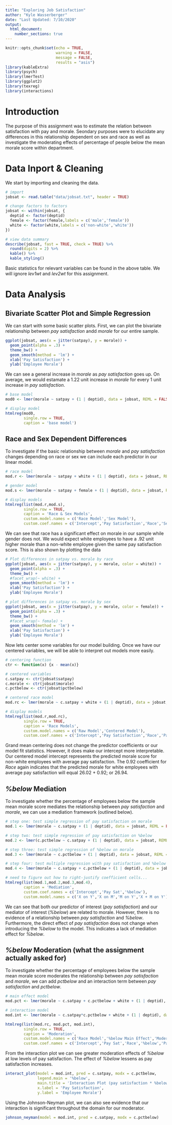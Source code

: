 ```yaml
---
title: "Exploring Job Satisfaction"
author: "Kyle Wasserberger"
date: "Last Updated: 7/10/2020"
output: 
  html_document:
    number_sections: true
---
```


```r
knitr::opts_chunk$set(echo = TRUE,
                      warning = FALSE,
                      message = FALSE,
                      results = "asis")
library(kableExtra)
library(psych)
library(lmerTest)
library(ggplot2)
library(texreg)
library(interactions)
```

# Introduction

The purpose of this assignment was to estimate the relation between satisfaction with pay and morale. Seondary purposes were to elucidate any differences in this relationship dependent on sex and race as well as investigate the moderating effects of percentage of people below the mean morale score within department.

# Data Inport & Cleaning

We start by importing and cleaning the data.

```r
# import
jobsat <- read.table("data/jobsat.txt", header = TRUE)

# change factors to factors
jobsat <- within(jobsat, {
  deptid <- factor(deptid)
  female <- factor(female,labels = c('male','female'))
  white <- factor(white,labels = c('non-white','white'))
})

# view data summary
describe(jobsat, fast = TRUE, check = TRUE) %>%
  round(digits = 2) %>%
  kable() %>%
  kable_styling()

```

Basic statistics for relevant variables can be found in the above table. We will ignore *lev1wt* and *lev2wt* for this assignment.

# Data Analysis

## Bivariate Scatter Plot and Simple Regression
We can start with some basic scatter plots. First, we can plot the bivariate relationship between *pay satisfaction* andd *morale* for our entire sample.

```r
ggplot(jobsat, aes(x = jitter(satpay), y = morale)) +
  geom_point(alpha = .3) +
  theme_bw() +
  geom_smooth(method = 'lm') +
  xlab('Pay Satisfaction') +
  ylab('Employee Morale')
```

We can see a general increase in *morale* as *pay satisfaction* goes up. On average, we would estamate a 1.22 unit increase in *morale* for every 1 unit increase in *pay satisfaction*.

```r
# base model
mod0 <- lmer(morale ~ satpay + (1 | deptid), data = jobsat, REML = FALSE)

# display model
htmlreg(mod0,
        single.row = TRUE,
        caption = 'base model')
```

## Race and Sex Dependent Differences

To investigate if the basic relationship between *morale* and *pay satisfaction* changes depending on race or sex we can include each predictor in our linear model.

```r

# race model
mod.r <- lmer(morale ~ satpay + white + (1 | deptid), data = jobsat, REML = FALSE)

# gender model
mod.s <- lmer(morale ~ satpay + female + (1 | deptid), data = jobsat, REML = FALSE)

# display models
htmlreg(list(mod.r,mod.s),
        single.row = TRUE,
        caption = 'Race & Sex Models',
        custom.model.names = c('Race Model','Sex Model'),
        custom.coef.names = c('Intercept','Pay Satisfaction','Race','Sex'))

```

We can see that race has a significant effect on morale in our sample while gender does not. We would expect white employees to have a .92 unit higher morale than a non-white employee given the same pay satisfaction score. This is also shown by plotting the data

```r
# Plot differences in satpay vs. morale by race
ggplot(jobsat, aes(x = jitter(satpay), y = morale, color = white)) +
  geom_point(alpha = .3) +
  theme_bw() +
  #facet_wrap(~ white) +
  geom_smooth(method = 'lm') +
  xlab('Pay Satisfaction') +
  ylab('Employee Morale')

# plot differences in satpay vs. morale by sex
ggplot(jobsat, aes(x = jitter(satpay), y = morale, color = female)) +
  geom_point(alpha = .3) +
  theme_bw() +
  #facet_wrap(~ female) +
  geom_smooth(method = 'lm') +
  xlab('Pay Satisfaction') +
  ylab('Employee Morale')
```

Now lets center some variables for our model building. Once we have our centered variables, we will be able to interpret out models more easily.

```r
# centering function
ctr <- function(x) {x - mean(x)}

# centered variables
c.satpay <- ctr(jobsat$satpay)
c.morale <- ctr(jobsat$morale)
c.pctbelow <- ctr(jobsat$pctbelow)
```

```r

# centered race model
mod.rc <- lmer(morale ~ c.satpay + white + (1 | deptid), data = jobsat, REML = FALSE)

# display models
htmlreg(list(mod.r,mod.rc),
        single.row = TRUE,
        caption = 'Race Models',
        custom.model.names = c('Raw Model','Centered Model'),
        custom.coef.names = c('Intercept','Pay Satisfaction','Race','Pay Satisfaction (centered)'))

```

Grand mean centering does not change the predictor coefficients or our model fit statistics. However, it does make our intercept more interpretable. Our centered model intercept represents the predicted morale score for non-white employees with average pay satisfaction. The 0.92 coefficient for *Race* again indicates that the predicted morale for white employees with average pay satisfaction will equal 26.02 + 0.92; or 26.94.

## *%below* Mediation

To investigate whether the percentage of employees below the sample mean morale score mediates the relationship between *pay satisfaction* and *morale*, we can use a mediation framework (outlined below).

```r
# step one: test simple regression of pay satisfaction on morale
mod.1 <- lmer(morale ~ c.satpay + (1 | deptid), data = jobsat, REML = FALSE)

# step two: test simple regression of pay satisfaction on %below
mod.2 <- lmer(c.pctbelow ~ c.satpay + (1 | deptid), data = jobsat, REML = FALSE)

# step three: test simple regression of %below on morale
mod.3 <- lmer(morale ~ c.pctbelow + (1 | deptid), data = jobsat, REML = FALSE)

# step four: test multiple regression with pay satisfaction and %below on morale
mod.4 <- lmer(morale ~ c.satpay + c.pctbelow + (1 | deptid), data = jobsat, REML = FALSE)

# need to figure out how to right-justify coefficient cells...
htmlreg(list(mod.1,mod.2,mod.3,mod.4),
        caption = 'Mediation',
        custom.coef.names = c('Intercept','Pay Sat','%below'),
        custom.model.names = c('X on Y','X on M','M on Y','X + M on Y'))
```

We can see that both our predictor of interest (*pay satisfaction*) and our mediator of interest (*%below*) are related to morale. However, there is no evidence of a relationship between *pay satisfaction* and *%below*. Furthermore, the direct effect of *pay satisfaction* does not change when introducing the *%below* to the model. This indicates a lack of mediation effect for *%below*.

## *%below* Moderation (what the assignment actually asked for)

To investigate whether the percentage of employees below the sample mean morale score moderates the relationship between *pay satisfaction* and *morale*, we can add *pctbelow* and an interaction term between *pay satisfaction* and *pctbelow*.

```r
# main effect model
mod.pct <- lmer(morale ~ c.satpay + c.pctbelow + white + (1 | deptid), data = jobsat, REML = FALSE)

# interaction model
mod.int <- lmer(morale ~ c.satpay*c.pctbelow + white + (1 | deptid), data = jobsat, REML = FALSE)

htmlreg(list(mod.rc, mod.pct, mod.int),
        single.row = TRUE,
        caption = 'Moderation',
        custom.model.names = c('Race Model','%below Main Effect','Moderation Model'),
        custom.coef.names = c('Intercept','Pay Sat','Race','%below','Pay Sat*%below'))

```

From the interaction plot we can see greater moderation effects of *%below* at low levels of pay satisfaction. The effect of *%below* lessens as pay satisfaction increases.

```r
interact_plot(model = mod.int, pred = c.satpay, modx = c.pctbelow,
              legend.main = '%below',
              main.title = 'Interaction Plot (pay satisfaction * %below)',
              x.label = 'Pay Satisfaction',
              y.label = 'Employee Morale')


```

Using the Johnson-Neyman plot, we can also see evidence that our interaction is significant throughout the domain for our moderator.

```r
johnson_neyman(model = mod.int, pred = c.satpay, modx = c.pctbelow)
```

